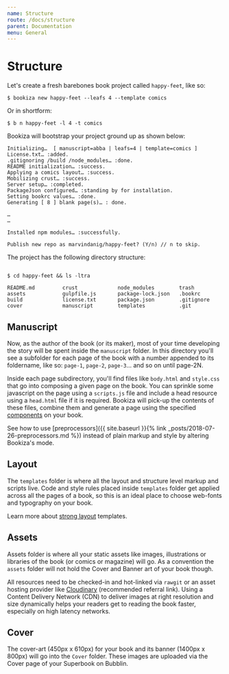 ```yaml
---
name: Structure
route: /docs/structure
parent: Documentation
menu: General
---
```


# Structure

Let's create a fresh barebones book project called `happy-feet`, like so:


```
$ bookiza new happy-feet --leafs 4 --template comics
```

Or in shortform:

```
$ b n happy-feet -l 4 -t comics
```

Bookiza will bootstrap your project ground up as shown below:


```
Initializing…  [ manuscript=abba | leafs=4 | template=comics ]
License.txt… :added.
.gitignoring /build /node_modules… :done.
README initialization… :success.
Applying a comics layout… :success.
Mobilizing crust… :success.
Server setup… :completed.
PackageJson configured… :standing by for installation.
Setting bookrc values… :done.
Generating [ 8 ] blank page(s)… : done.

…
…

Installed npm modules… :successfully.

Publish new repo as marvindanig/happy-feet? (Y/n) // n to skip.

```

The project has the following directory structure:

```

$ cd happy-feet && ls -ltra

README.md         crust             node_modules        trash
assets            gulpfile.js       package-lock.json   .bookrc
build             license.txt       package.json        .gitignore
cover             manuscript        templates           .git

```

## Manuscript

Now, as the author of the book (or its maker), most of your time developing the story will be spent inside the `manuscript` folder. In this directory you'll see a subfolder for each page of the book with a number appended to its foldername, like so: `page-1`, `page-2`, `page-3`… and so on until page-2N.

Inside each page subdirectory, you'll find files like `body.html` and `style.css` that go into composing a given page on the book. You can sprinkle some javascript on the page using a `scripts.js` file and include a head resource using a `head.html` file if it is required. Bookiza will pick-up the contents of these files, combine them and generate a page using the specified [components](https://bubblin.io/docs/structure.html) on your book.

See how to use [preprocessors]({{ site.baseurl }}{% link _posts/2018-07-26-preprocessors.md %}) instead of plain markup and style by altering Bookiza's mode.



## Layout
The `templates` folder is where all the layout and structure level markup and scripts live. Code and style rules placed inside `templates` folder get applied across all the pages of a book, so this is an ideal place to choose web-fonts and typography on your book.

Learn more about [strong layout](https://bubblin.io/docs/layouts) templates.

## Assets

Assets folder is where all your static assets like images, illustrations or libraries of the book (or comics or magazine) will go. As a convention the `assets` folder will not hold the Cover and Banner art of your book though.

All resources need to be checked-in and hot-linked via `rawgit` or an asset hosting provider like [Cloudinary](https://cloudinary.com/invites/lpov9zyyucivvxsnalc5/ol3vwq9ouquwqhg5etjd) (recommended referral link). Using a Content Delivery Network (CDN) to deliver images at right resolution and size dynamically helps your readers get to reading the book faster, especially on high latency networks.


## Cover

The cover-art (450px x 610px) for your book and its banner (1400px x 800px) will go into the `Cover` folder. These images are uploaded via the Cover page of your Superbook on Bubblin.




